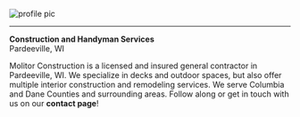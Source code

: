 <!-- Allow for insertion of Bootstrap icons -->
<link rel="stylesheet" href="https://cdn.jsdelivr.net/npm/bootstrap-icons@1.9.0/font/bootstrap-icons.css">

::: {.grid}

::: {.g-col-12 .g-col-md-4}
<div>
<p class="icon-box">
<img class="icon-img" src="media/logo-large.png" alt="profile pic">
<hr></hr>
</p>
<p class="logo-title">
<strong>Construction and Handyman Services</strong><br>
<a href="https://www.google.com/maps/@43.5357742,-89.3184131,14z" target="_blank"><i class="bi-geo-alt-fill"></i></a>
Pardeeville, WI
</p>
</div>
:::

::: {.g-col-12 .g-col-md-8}

<!-- Nested grid: split the remaining space evenly into three columns -->

<p class="about-text">
Molitor Construction is a licensed and insured general contractor in
Pardeeville, WI. We specialize in decks and outdoor spaces, but also offer
multiple interior construction and remodeling services. We serve Columbia and
Dane Counties and surrounding areas. Follow along or get in touch
with us on our
<a href="https://molitorconstruction.net/contact" style="text-decoration:none;"><strong>contact page</strong></a>!
</p>
:::

:::
